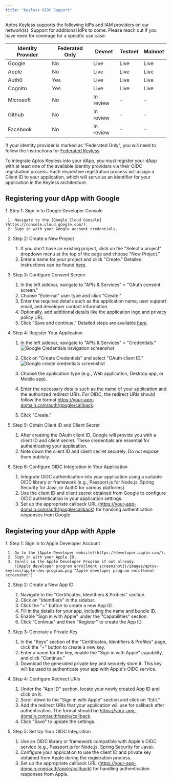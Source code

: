 ```yaml
---
title: "Keyless OIDC Support"
---
```



Aptos Keyless supports the following IdPs and IAM providers on our network(s). Support for additional IdPs to come. Please reach out if you have need for coverage for a specific use case.

| Identity Provider | Federated Only | Devnet    | Testnet | Mainnet |
| ----------------- | -------------- | --------- | ------- | ------- |
| Google            | No             | Live      | Live    | Live    |
| Apple             | No             | Live      | Live    | Live    |
| Auth0             | Yes            | Live      | Live    | Live    |
| Cognito           | Yes            | Live      | Live    | Live    |
| Microsoft         | No             | In review | -       | -       |
| Github            | No             | In review | -       | -       |
| Facebook          | No             | In review | -       | -       |

If your identity provider is marked as "Federated Only", you will need to follow the instructions for [Federated Keyless](/build/guides/aptos-keyless/federated-keyless).

To integrate Aptos Keyless into your dApp, you must register your dApp with at least one of the available identity providers via their OIDC registration process. Each respective registration process will assign a Client ID to your application, which will serve as an identifier for your application in the Keyless architecture.

## Registering your dApp with Google

<Steps>
  1. Step 1: Sign in to Google Developer Console

     1. Navigate to the [Google Cloud Console](https://console.cloud.google.com/).
     2. Sign in with your Google account credentials.

  2. Step 2: Create a New Project

     1. If you don't have an existing project, click on the "Select a project" dropdown menu at the top of the page and choose "New Project."
     2. Enter a name for your project and click "Create." Detailed instructions can be found [here](https://cloud.google.com/resource-manager/docs/creating-managing-projects#creating_a_project).

  3. Step 3: Configure Consent Screen

     1. In the left sidebar, navigate to "APIs & Services" > "OAuth consent screen."
     2. Choose "External" user type and click "Create."
     3. Enter the required details such as the application name, user support email, and developer contact information.
     4. Optionally, add additional details like the application logo and privacy policy URL.
     5. Click "Save and continue." Detailed steps are available [here](https://developers.google.com/workspace/guides/create-credentials#configure_the_oauth_consent_screen).

  4. Step 4: Register Your Application

     1. In the left sidebar, navigate to "APIs & Services" > "Credentials."
        ![Google Credentials navigation screenshot](/images/aptos-keyless/google-credentials-nav.png "Google Credentials navigation screenshot")

     2. Click on "Create Credentials" and select "OAuth client ID."
        ![Google create credentials screenshot](/images/aptos-keyless/google-create-credentials.png "Google create credentials screenshot")

     3. Choose the application type (e.g., Web application, Desktop app, or Mobile app).

     4. Enter the necessary details such as the name of your application and the authorized redirect URIs. For OIDC, the redirect URIs should follow the format https://your-app-domain.com/auth/google/callback.

     5. Click "Create."

  5. Step 5: Obtain Client ID and Client Secret

     1. After creating the OAuth client ID, Google will provide you with a client ID and client secret. These credentials are essential for authenticating your application.
     2. Note down the client ID and client secret securely. Do not expose them publicly.

  6. Step 6: Configure OIDC Integration in Your Application

     1. Integrate OIDC authentication into your application using a suitable OIDC library or framework (e.g., Passport.js for Node.js, Spring Security for Java, or Auth0 for various platforms).
     2. Use the client ID and client secret obtained from Google to configure OIDC authentication in your application settings.
     3. Set up the appropriate callback URL (https://your-app-domain.com/auth/google/callback) for handling authentication responses from Google.
</Steps>

## Registering your dApp with Apple

<Steps>
  1. Step 1: Sign in to Apple Developer Account

     1. Go to the [Apple Developer website](https://developer.apple.com/).
     2. Sign in with your Apple ID.
     3. Enroll in the Apple Developer Program if not already.
        ![Apple developer program enrollment screenshot](/images/aptos-keyless/apple-dev-program.png "Apple developer program enrollment screenshot")

  2. Step 2: Create a New App ID

     1. Navigate to the "Certificates, Identifiers & Profiles" section.
     2. Click on "Identifiers" in the sidebar.
     3. Click the "+" button to create a new App ID.
     4. Fill in the details for your app, including the name and bundle ID.
     5. Enable "Sign in with Apple" under the "Capabilities" section.
     6. Click "Continue" and then "Register" to create the App ID.

  3. Step 3: Generate a Private Key

     1. In the "Keys" section of the "Certificates, Identifiers & Profiles" page, click the "+" button to create a new key.
     2. Enter a name for the key, enable the "Sign in with Apple" capability, and click "Continue."
     3. Download the generated private key and securely store it. This key will be used to authenticate your app with Apple's OIDC service.

  4. Step 4: Configure Redirect URIs

     1. Under the "App ID" section, locate your newly created App ID and click on it.
     2. Scroll down to the "Sign in with Apple" section and click on "Edit."
     3. Add the redirect URIs that your application will use for callback after authentication. The format should be https://your-app-domain.com/auth/apple/callback.
     4. Click "Save" to update the settings.

  5. Step 5: Set Up Your OIDC Integration

     1. Use an OIDC library or framework compatible with Apple's OIDC service (e.g., Passport.js for Node.js, Spring Security for Java).
     2. Configure your application to use the client ID and private key obtained from Apple during the registration process.
     3. Set up the appropriate callback URL (https://your-app-domain.com/auth/apple/callback) for handling authentication responses from Apple.
</Steps>
